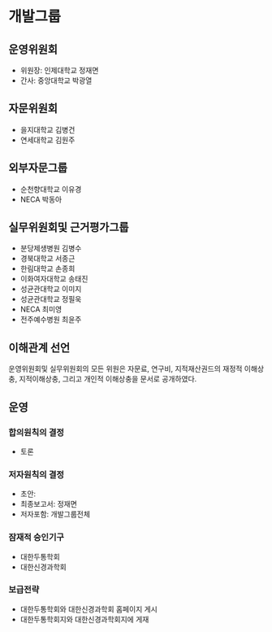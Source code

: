 # 개발그룹

## 운영위원회
- 위원장: 인제대학교 정재면
- 간사: 중앙대학교 박광열

## 자문위원회
- 을지대학교 김병건
- 연세대학교 김원주

## 외부자문그룹
- 순천향대학교 이유경
- NECA 박동아

## 실무위원회및 근거평가그룹
- 분당제생병원 김병수
- 경북대학교 서종근
- 한림대학교 손종희
- 이화여자대학교 송태진
- 성균관대학교 이미지
- 성균관대학교 정필욱
- NECA 최미영
- 전주예수병원 최윤주

## 이해관계 선언
운영위원회및 실무위원회의 모든 위원은 자문료, 연구비, 지적재산권드의 재정적 이해상충, 지적이해상충, 그리고 개인적 이해상충을 문서로 공개하였다. 

<!-- 낸사람: 김병수, 서종근, 손종희, 송태진, 이미지, 정필욱 -->

<!-- 안낸사람: 정재면, 박광열, 최윤주, 최미영 -->

## 운영

### 합의원칙의 결정
- 토론

### 저자원칙의 결정
- 초안: 
- 최종보고서: 정재면
- 저자포함: 개발그룹전체

### 잠재적 승인기구
- 대한두통학회
- 대한신경과학회

### 보급전략
- 대한두통학회와 대한신경과학회 홈페이지 게시
- 대한두통학회지와 대한신경과학회지에 게재



